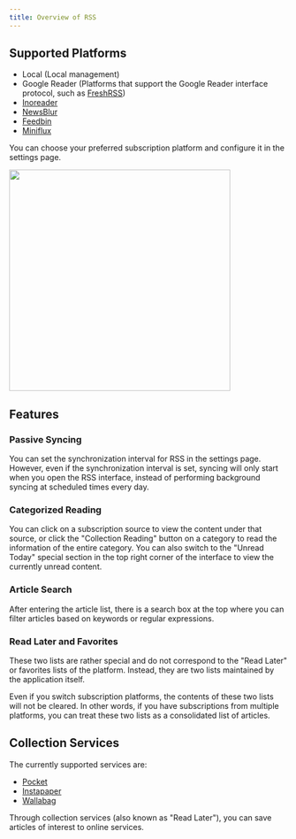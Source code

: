 ```yaml
---
title: Overview of RSS
---
```



## Supported Platforms

- Local (Local management)
- Google Reader (Platforms that support the Google Reader interface protocol, such as [FreshRSS](https://www.freshrss.org))
- [Inoreader](https://www.inoreader.com)
- [NewsBlur](https://www.newsblur.com)
- [Feedbin](https://feedbin.com)
- [Miniflux](https://miniflux.app)

You can choose your preferred subscription platform and configure it in the settings page.

<img src={rss} width="400px" />

## Features

### Passive Syncing

You can set the synchronization interval for RSS in the settings page. However, even if the synchronization interval is set, syncing will only start when you open the RSS interface, instead of performing background syncing at scheduled times every day.

### Categorized Reading

You can click on a subscription source to view the content under that source, or click the "Collection Reading" button on a category to read the information of the entire category. You can also switch to the "Unread Today" special section in the top right corner of the interface to view the currently unread content.

### Article Search

After entering the article list, there is a search box at the top where you can filter articles based on keywords or regular expressions.

### Read Later and Favorites

These two lists are rather special and do not correspond to the "Read Later" or favorites lists of the platform. Instead, they are two lists maintained by the application itself.

Even if you switch subscription platforms, the contents of these two lists will not be cleared. In other words, if you have subscriptions from multiple platforms, you can treat these two lists as a consolidated list of articles.

## Collection Services

The currently supported services are:

- [Pocket](https://getpocket.com)
- [Instapaper](https://www.instapaper.com)
- [Wallabag](https://github.com/wallabag/wallabag)

Through collection services (also known as "Read Later"), you can save articles of interest to online services.